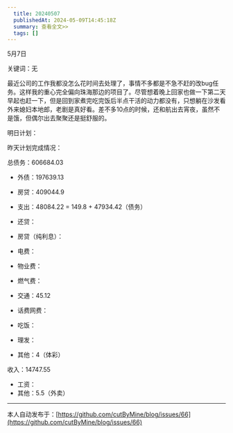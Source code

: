 ```yaml
---
  title: 20240507
  publishedAt: 2024-05-09T14:45:18Z
  summary: 查看全文>>
  tags: []
---
```



5月7日

关键词：无

最近公司的工作我都没怎么花时间去处理了，事情不多都是不急不赶的改bug任务。这样我的重心完全偏向珠海那边的项目了。尽管想着晚上回家也做一下第二天早起也赶一下，但是回到家煮完吃完饭后半点干活的动力都没有，只想躺在沙发看外来媳妇本地郎，老剧是真好看。差不多10点的时候，还和航出去宵夜，虽然不是饿，但偶尔出去聚聚还是挺舒服的。

明日计划：

昨天计划完成情况：

总债务：606684.03
- 外债：197639.13
- 房贷：409044.9

- 支出：48084.22 = 149.8 + 47934.42（债务）
- 还贷：
- 房贷（纯利息）：
- 电费：
- 物业费：
- 燃气费：
- 交通：45.12
- 话费网费：
- 吃饭：
- 理发：
- 其他：4（体彩）

收入：14747.55
- 工资：
- 其他：5.5（外卖）


---
本人自动发布于：[https://github.com/cutByMine/blog/issues/66](https://github.com/cutByMine/blog/issues/66)
